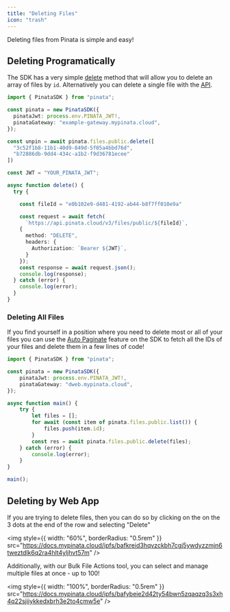 ```yaml
---
title: "Deleting Files"
icon: "trash"
---
```


Deleting files from Pinata is simple and easy!

## Deleting Programatically

The SDK has a very simple [delete](/sdk/files/public/delete) method that will allow you to delete an array of files by `id`. Alternatively you can delete a single file with the [API](/api-reference/introduction).

<CodeGroup>

```typescript SDK
import { PinataSDK } from "pinata";

const pinata = new PinataSDK({
  pinataJwt: process.env.PINATA_JWT!,
  pinataGateway: "example-gateway.mypinata.cloud",
});

const unpin = await pinata.files.public.delete([
  "3c52f1b8-11b1-40d9-849d-5f05a4bbd76d",
  "b72886db-9dd4-434c-a1b2-f9d36781ecee"
])
```

```typescript API {6,9,11}
const JWT = "YOUR_PINATA_JWT";

async function delete() {
  try {

    const fileId = "e0b102e9-d481-4192-ab44-b8f7ff010e9a"

    const request = await fetch(
      `https://api.pinata.cloud/v3/files/public/${fileId}`,
    {
      method: "DELETE",
      headers: {
        Authorization: `Bearer ${JWT}`,
      }
    });
    const response = await request.json();
    console.log(response);
  } catch (error) {
    console.log(error);
  }
}
```

</CodeGroup>

### Deleting All Files

If you find yourself in a position where you need to delete most or all of your files you can use the [Auto Paginate](/sdk/files/public/list#auto-paginate) feature on the SDK to fetch all the IDs of your files and delete them in a few lines of code!

```typescript
import { PinataSDK } from "pinata";

const pinata = new PinataSDK({
	pinataJwt: process.env.PINATA_JWT!,
	pinataGateway: "dweb.mypinata.cloud",
});

async function main() {
	try {
		let files = [];
		for await (const item of pinata.files.public.list()) {
			files.push(item.id);
		}
		const res = await pinata.files.public.delete(files);
	} catch (error) {
		console.log(error);
	}
}

main();
```

## Deleting by Web App

If you are trying to delete files, then you can do so by clicking on the on the 3 dots at the end of the row and selecting "Delete"

<img
  style={{ width: "60%", borderRadius: "0.5rem" }}
  src="https://docs.mypinata.cloud/ipfs/bafkreid3hqvzckbh7cgj5ywdyzzmjn6tweztdlk6q2ra4hlt4yljhvt57m"
/>

Additionally, with our Bulk File Actions tool, you can select and manage multiple files at once - up to 100!

<img
  style={{ width: "100%", borderRadius: "0.5rem" }}
  src="https://docs.mypinata.cloud/ipfs/bafybeie2d42ty54bwn5zqaqzq3s3xh4q22sjiiykkedxbrh3e2to4cmw5e"
/>

